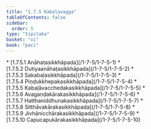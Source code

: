 ```yaml
---
title: "1.7.5 Kabaḷavagga"
tableOfContents: false
sidebar:
  order: 5
type: "tipitaka"
basket: "vi"
book: "paci"
---
```



<DynamicBreadcrumb />



<TableOfContents book="paci" section="1.7.5">
* [1.7.5.1 Anāhaṭasikkhāpada](/1-7-5/1-7-5-1)
* [1.7.5.2 Dutiyaanāhaṭasikkhāpada](/1-7-5/1-7-5-2)
* [1.7.5.3 Sakabaḷasikkhāpada](/1-7-5/1-7-5-3)
* [1.7.5.4 Piṇḍukkhepakasikkhāpada](/1-7-5/1-7-5-4)
* [1.7.5.5 Kabaḷāvacchedakasikkhāpada](/1-7-5/1-7-5-5)
* [1.7.5.6 Avagaṇḍakārakasikkhāpada](/1-7-5/1-7-5-6)
* [1.7.5.7 Hatthaniddhunakasikkhāpada](/1-7-5/1-7-5-7)
* [1.7.5.8 Sitthāvakārakasikkhāpada](/1-7-5/1-7-5-8)
* [1.7.5.9 Jivhānicchārakasikkhāpada](/1-7-5/1-7-5-9)
* [1.7.5.10 Capucapukārakasikkhāpada](/1-7-5/1-7-5-10)
</TableOfContents>